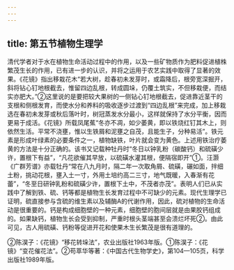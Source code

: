 ```yaml
---
---
---
```

title: 第五节植物生理学
---



清代学者对于水在植物生命活动过程中的作用，以及一些矿物质作为肥料促进植株繁茂生长的作用，已有进一步的认识，并将之运用于农艺实践中取得了显著的效果。《花镜》指出移栽花木“若大树，趁春初未发芽时，或霜降后，根旁宽深掘开，斜将钻心钉地根截去，惟留四边乱根，转成圆垛，仍覆土筑实，不但移栽便，而结实亦肥大。”②这里说的是要把较大果树的一侧钻心钉地根截去，促进靠近茎干的支根和侧根发育，而使水分和养料的吸收逐步过渡到“四边乱根”来完成，加上移栽选在春初未发芽或秋后落叶时，树冠蒸发水分最小，这样就保持了水分平衡，因而更易于成活。《花镜》所载凤尾蕉“冬亦不凋，如少萎黄，即以铁烧红钉其木上，则依然生活。平常不浇壅，惟以生铁屑和泥壅之自茂，且能生子，分种易活”。铁元素是形成叶绿素的必要条件之一，植物缺铁，叶片就会变为黄色。上述用铁治疗萎黄的方法是十分正确的。该书又记载种牡丹时“冬日以钟乳粉（碳酸钙）和硫磺少许，置根下有益”，“凡花欲催其早放，以硫磺水灌其根，便隔宿即开”①。汪灏《广群芳谱》亦载牡丹“常在八九月时，隔二年一次取角屑、硫磺，碾如面，拌细土粉，挑动花根，壅入土一寸，外用土培约高二三寸，地气既暖，入春渐有花蕾”，“冬至日研钟乳粉和硫磺少许，置根下土中，不茂者亦茂”。表明人们已从实践中了解到铁、硫、钙等都是植物生长发育过程中不可缺少的元素。现代生理学已证明，硫直接参与含硫的维生素以及辅酶A的代谢作用，因此，硫对植物的生命活动是很重要的。钙是构成细胞壁的一种元素，细胞壁的胞间层就是由果胶钙组成的。如果缺钙，植物生长会受到抑制，严重时根头茎端甚至会溃烂坏死②。由此可见，古人用硫磺、钙粉等促进开花和使果木生长繁茂是很有道理的。

②陈淏子：《花镜》“移花转垛法”，农业出版社1963年版。①陈淏子：《花镜》“变花催花法”。②苟萃华等著：《中国古代生物学史》，第104—105页，科学出版社1989年版。